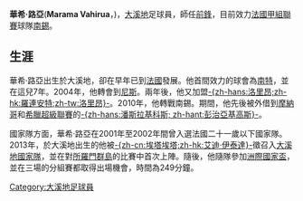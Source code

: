 {{noteta
|G1=laliga
|T=zh-cn:韦罗;zh-hk:恩歷克·華路;
|1=zh-cn:韦罗;zh-hk:恩歷克·華路;
|2=zh-cn:塔希提; zh-hk:大溪地; zh-tw:大溪地; zh-sg:大溪地;
|3=zh-hans:联合会杯;zh-hant:聯合會盃;zh-hk:洲際國家盃;zh-tw:洲際國家盃;zh-mo:洲際國家盃;
|4=zh-cn:首發;zh-hk:正選;
}}

{{Infobox football biography
| name        = 華希·路亞<br>Marama Vahirua
| image       = Marama Vahirua.jpg
| fullname    = 華希·路亞
| birth_date  = {{birth date and age|1980|5|12|df=y}}
| birth_place = [[大溪地|大溪地]][[帕皮提|帕皮提]]
| height      = {{height|m=1.72|precision=0}}
| position    = [[足球位置|前鋒]]
| Lastclub = 
| clubnumber  = 
| youthyears1 = 1996–1997 | youthclubs1 = [[AS_Pirae|AS Pirae]]
| youthyears2 = 1997–1998 | youthclubs2 = [[南特足球俱乐部|南特]]
| years1 = 1998–2004 | clubs1 = [[南特足球俱乐部|南特]]                        | caps1 = 111 | goals1 = 28
| years2 = 2004–2007 | clubs2 = [[尼斯足球俱樂部|尼斯]]                           | caps2 = 99  | goals2 = 19
| years3 = 2007–2010 | clubs3 = [[洛里昂足球俱樂部|-{zh-hans:洛里昂;zh-hk:羅連安特;zh-tw:洛里昂}-]]                      | caps3 = 86  | goals3 = 19
| years4 = 2010–2013 | clubs4 = [[南錫足球俱樂部|南錫]]                          | caps4 = 25  | goals4 = 5
| years5 = 2011–2012 | clubs5 = → [[摩納哥足球俱樂部|摩納哥]] (外借)            | caps5 = 12  | goals5 = 2
| years6 = 2012–2013 | clubs6 = → [[潘斯拉基科斯足球俱乐部|-{zh-hans:潘斯拉基科斯; zh-hant:彭治亞基高斯}-]] (外借) | caps6 = 24  | goals6 = 5
| nationalyears1 = 2001–2002| nationalteam1=[[法國國家二十一歲以下足球隊|法國U21]] |nationalcaps1=6 |nationalgoals1=2
| nationalyears2 = 2013    | nationalteam2=[[大溪地國家足球隊|大溪地]] |nationalcaps2= 3 |nationalgoals2=0
| pcupdate = 2013年6月20日
| ntupdate = 2013年6月20日
}}

'''華希·路亞'''('''Marama Vahirua'''，{{bd|1980年|5月12日||}})，[[大溪地|大溪地]]足球員，師任[[足球位置|前鋒]]，目前效力[[法國甲組足球聯賽|法國甲組聯賽]]球隊[[南錫足球俱樂部|南錫]]。

==生涯==
華希·路亞出生於大溪地，卻在早年已到[[法國|法國]]發展。他首間效力的球會為[[南特足球俱乐部|南特]]，並在這兒7年。2004年，他轉會到[[尼斯足球俱樂部|尼斯]]。兩年後，他又加盟[[洛里昂足球俱樂部|-{zh-hans:洛里昂;zh-hk:羅連安特;zh-tw:洛里昂}-]]。2010年，他轉戰南錫。期間，他先後被外借到[[摩納哥足球俱樂部|摩納哥]]和[[希臘足球超級聯賽|希臘超級聯賽]]的[[潘斯拉基科斯足球俱乐部|-{zh-hans:潘斯拉基科斯; zh-hant:彭治亞基高斯}-]]。

國家隊方面，華希·路亞在2001年至2002年間曾入選法國二十一歲以下國家隊。2013年，於大溪地出生的他被[[艾迪·伊泰達|-{zh-cn:埃塔埃塔;zh-hk:艾迪·伊泰達}-]]徵召入[[大溪地國家足球隊|大溪地國家隊]]，並在對[[所羅門群島國家足球隊|所羅門群島]]的比賽中首次上陣。隨後，他隨隊參加[[2013年洲際國家盃|洲際國家盃]]，並在三場的分組賽都取得出場機會，時間為249分鐘。

[[Category:大溪地足球員|Category:大溪地足球員]]